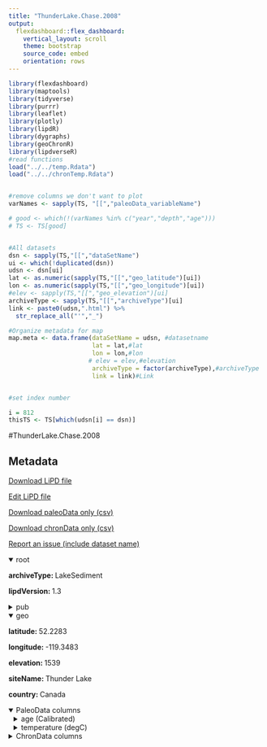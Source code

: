 ```yaml
---
title: "ThunderLake.Chase.2008"
output: 
  flexdashboard::flex_dashboard:
    vertical_layout: scroll
    theme: bootstrap
    source_code: embed
    orientation: rows
---
```


```r
library(flexdashboard)
library(maptools)
library(tidyverse)
library(purrr)
library(leaflet)
library(plotly)
library(lipdR)
library(dygraphs)
library(geoChronR)
library(lipdverseR)
#read functions
load("../../temp.Rdata")
load("../../chronTemp.Rdata")


#remove columns we don't want to plot
varNames <- sapply(TS, "[[","paleoData_variableName")

# good <- which(!(varNames %in% c("year","depth","age")))
# TS <- TS[good]


#All datasets
dsn <- sapply(TS,"[[","dataSetName")
ui <- which(!duplicated(dsn))
udsn <- dsn[ui]
lat <- as.numeric(sapply(TS,"[[","geo_latitude")[ui])
lon <- as.numeric(sapply(TS,"[[","geo_longitude")[ui])
#elev <- sapply(TS,"[[","geo_elevation")[ui]
archiveType <- sapply(TS,"[[","archiveType")[ui]
link <- paste0(udsn,".html") %>% 
  str_replace_all("'","_")

#Organize metadata for map
map.meta <- data.frame(dataSetName = udsn, #datasetname
                       lat = lat,#lat
                       lon = lon,#lon
                      # elev = elev,#elevation
                       archiveType = factor(archiveType),#archiveType
                       link = link)#Link


#set index number

i = 812
thisTS <- TS[which(udsn[i] == dsn)]
```
#ThunderLake.Chase.2008

Metadata {.sidebar}
-------------------------------------
[Download LiPD file](ThunderLake.Chase.2008.lpd)
            

[Edit LiPD file](http://lipd.net/playground?source=http://lipdverse.org/globalHolocene/0_25_5/ThunderLake.Chase.2008.lpd)
            

[Download paleoData only (csv)](ThunderLake.Chase.2008.csv)
            

[Download chronData only (csv)](ThunderLake.Chase.2008-chron.csv)
            

[Report an issue (include dataset name)](https://github.com/nickmckay/LiPDverse/issues)

<details open style="margin-left: 0px">
<summary>root</summary>
<p style="margin-left: 0px"><strong>archiveType: </strong>LakeSediment
<p style="margin-left: 0px"><strong>lipdVersion: </strong>1.3
</details>
<details>
<summary>pub</summary>
<details style="margin-left: 10px">
<summary>pub1</summary>
<p style="margin-left: 10px"><strong>author: </strong>list(list(name = "Chase, Marianne"), list(name = "Bleskie, Christina"), list(name = "Walker, Ian R."), list(name = "Gavin, Daniel G."), list(name = "Hu, Feng Sheng"))
<p style="margin-left: 10px"><strong>journal: </strong>Palaeogeography, Palaeoclimatology, Palaeoecology
<p style="margin-left: 10px"><strong>volume: </strong>257
<p style="margin-left: 10px"><strong>title: </strong>Midge-inferred Holocene summer temperatures in Southeastern British Columbia, Canada
</details>
<details style="margin-left: 10px">
<summary>pub2</summary>
<p style="margin-left: 10px"><strong>author: </strong>list(list(name = NA))
</details>
</details>
<details open style="margin-left: 0px">
<summary>geo</summary>
<p style="margin-left: 0px"><strong>latitude: </strong>52.2283
<p style="margin-left: 0px"><strong>longitude: </strong>-119.3483
<p style="margin-left: 0px"><strong>elevation: </strong>1539
<p style="margin-left: 0px"><strong>siteName: </strong>Thunder Lake
<p style="margin-left: 0px"><strong>country: </strong>Canada
</details>
<details open>
<summary>PaleoData columns</summary>
<details style="margin-left: 10px">
<summary>age (Calibrated)</summary>
<p style="margin-left: 10px"><strong>TSid: </strong>RavHMRoN1aA
<p style="margin-left: 10px"><strong>variableName: </strong>age
<p style="margin-left: 10px"><strong>units: </strong>Calibrated
</details>
<details style="margin-left: 10px">
<summary>temperature (degC)</summary>
<p style="margin-left: 10px"><strong>TSid: </strong>R9SetfgKxst
<p style="margin-left: 10px"><strong>variableName: </strong>temperature
<p style="margin-left: 10px"><strong>units: </strong>degC
<p style="margin-left: 10px"><strong>useInGlobalTemperatureAnalysis: </strong>FALSE
<details>
<summary>interpretation</summary>
<details style="margin-left: 20px">
<summary>1</summary>
<p style="margin-left: 20px"><strong>direction: </strong>positive
<p style="margin-left: 20px"><strong>scope: </strong>climate
<p style="margin-left: 20px"><strong>seasonality: </strong>July air
<p style="margin-left: 20px"><strong>variable: </strong>T
</details>
</details>
</details>
<details>
<summary>ChronData columns</summary>
<details style="margin-left: 10px">
<summary>DateType ()</summary>
<p style="margin-left: 10px"><strong>TSid: </strong>RFhLnXqf5NV
<p style="margin-left: 10px"><strong>variableName: </strong>DateType
</details>

Row {.tabset .tabset-fade}
-----------------------------------------------------------------------

### Sitemap

```r
  map.meta.split <- split(map.meta, map.meta$archiveType)


factpal <- colorFactor("Paired",map.meta$archiveType)
buff <- 15
l <- leaflet() %>% 
  addTiles() %>% 
  fitBounds(map.meta$lon[i]-buff,map.meta$lat[i]-buff,map.meta$lon[i]+buff,map.meta$lat[i]+buff)
  

  
  
names(map.meta.split) %>%
  purrr::walk( function(df) {
    l <<- l %>%
      addMarkers(data=map.meta.split[[df]],
                 lng=~lon, lat=~lat,
                 label=~as.character(archiveType),
                 popup=~paste(str_c('Dataset: <a href="',link,'">',dataSetName,'</a>'),
                                 # str_c("Elevation: ",elev),
                                  str_c("Archive Type: ",archiveType),
                                  sep = "<br>"),
                 group = df,
                 clusterOptions = markerClusterOptions(removeOutsideVisibleBounds = F),
                 labelOptions = labelOptions(noHide = F,
                                             direction = 'auto'))
  })

l %>%
  addLayersControl(position = "bottomleft",
    overlayGroups = names(map.meta.split),
    options = layersControlOptions(collapsed = FALSE,
                                   opacity = 0.8)
  )
```

### Search the LiPDverse (Beta! doesn't work well yet)
```r
#Add google search bar
htmltools::includeHTML("../../googleSearchChunk.html")
```


Row {.tabset .tabset-fade}
-----------------------------------------------------------------------

### temperature (degC)
```r
plotCol(thisTS,ind = 2)
```

Row {.tabset .tabset-fade}
-----------------------------------------------------------------------

### DateType ()
```r
plotCol(chronTS,ind = 1)
```
